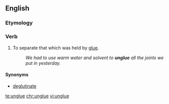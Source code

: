 ==English==

===Etymology===
{{prefix|un|glue|lang=en}}

===Verb===
{{en-verb|unglues|'''[[ungluing]]''' or '''[[unglueing]]'''|unglued|unglued}}

#To separate that which was held by [[glue]].
#:''We had to use warm water and solvent to '''unglue''' all the joints we put in yesterday.''

====Synonyms====
* [[deglutinate]]

[[te:unglue]]
[[chr:unglue]]
[[vi:unglue]]